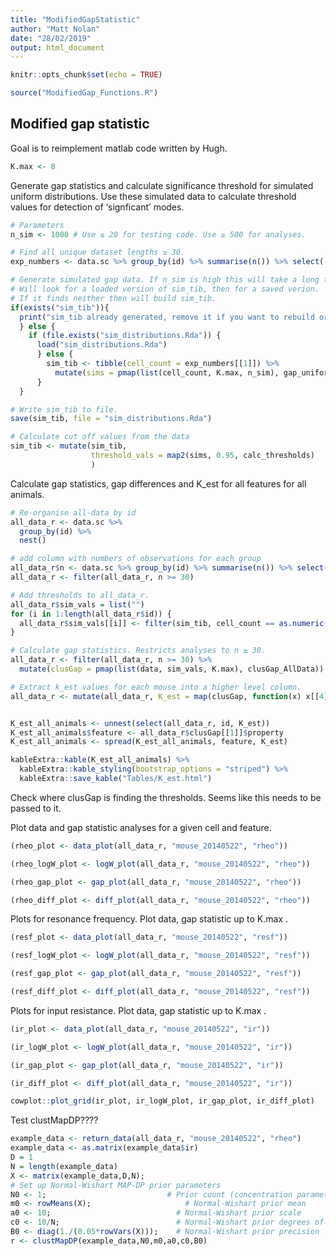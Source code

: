 ```yaml
---
title: "ModifiedGapStatistic"
author: "Matt Nolan"
date: "28/02/2019"
output: html_document
---
```


```r
knitr::opts_chunk$set(echo = TRUE)

source("ModifiedGap_Functions.R")
```

## Modified gap statistic

Goal is to reimplement matlab code written by Hugh.

```r
K.max <- 8
```

Generate gap statistics and calculate significance threshold for simulated uniform distributions. Use these simulated data to calculate threshold values for detection of 'signficant' modes.
```r
# Parameters
n_sim <- 1000 # Use ≤ 20 for testing code. Use ≥ 500 for analyses.

# Find all unique dataset lengths ≥ 30.
exp_numbers <- data.sc %>% group_by(id) %>% summarise(n()) %>% select(-id) %>% unique()

# Generate simulated gap data. If n_sim is high this will take a long time to run.
# Will look for a loaded version of sim_tib, then for a saved verion.
# If it finds neither then will build sim_tib.
if(exists("sim_tib")){
  print("sim_tib already generated, remove it if you want to rebuild or reload it")
  } else {
    if (file.exists("sim_distributions.Rda")) {
      load("sim_distributions.Rda")
      } else {
        sim_tib <- tibble(cell_count = exp_numbers[[1]]) %>%
          mutate(sims = pmap(list(cell_count, K.max, n_sim), gap_uniform_sim))
      }
  }

# Write sim_tib to file.
save(sim_tib, file = "sim_distributions.Rda")

# Calculate cut off values from the data
sim_tib <- mutate(sim_tib,
                  threshold_vals = map2(sims, 0.95, calc_thresholds)
                  )
```

Calculate gap statistics, gap differences and K_est for all features for all animals.
```r
# Re-organise all-data by id
all_data_r <- data.sc %>%
  group_by(id) %>%
  nest()

# add column with numbers of observations for each group
all_data_r$n <- data.sc %>% group_by(id) %>% summarise(n()) %>% select(-id)
all_data_r <- filter(all_data_r, n >= 30)

# Add thresholds to all_data_r.
all_data_r$sim_vals = list("")
for (i in 1:length(all_data_r$id)) {
  all_data_r$sim_vals[[i]] <- filter(sim_tib, cell_count == as.numeric(all_data_r$n[i,]))
}

# Calculate gap statistics. Restricts analyses to n ≥ 30.
all_data_r <- filter(all_data_r, n >= 30) %>%
  mutate(clusGap = pmap(list(data, sim_vals, K.max), clusGap_AllData))

# Extract k_est values for each mouse into a higher level column.
all_data_r <- mutate(all_data_r, K_est = map(clusGap, function(x) x[[4]]))


K_est_all_animals <- unnest(select(all_data_r, id, K_est))
K_est_all_animals$feature <- all_data_r$clusGap[[1]]$property
K_est_all_animals <- spread(K_est_all_animals, feature, K_est)

kableExtra::kable(K_est_all_animals) %>%
  kableExtra::kable_styling(bootstrap_options = "striped") %>%
  kableExtra::save_kable("Tables/K_est.html")
```

Check where clusGap is finding the thresholds. Seems like this needs to be passed to it.
    

Plot data and gap statistic analyses for a given cell and feature.
```r
(rheo_plot <- data_plot(all_data_r, "mouse_20140522", "rheo"))

(rheo_logW_plot <- logW_plot(all_data_r, "mouse_20140522", "rheo"))

(rheo_gap_plot <- gap_plot(all_data_r, "mouse_20140522", "rheo"))

(rheo_diff_plot <- diff_plot(all_data_r, "mouse_20140522", "rheo"))
```



Plots for resonance frequency.
Plot data,  gap statistic up to K.max .
```r
(resf_plot <- data_plot(all_data_r, "mouse_20140522", "resf"))

(resf_logW_plot <- logW_plot(all_data_r, "mouse_20140522", "resf"))

(resf_gap_plot <- gap_plot(all_data_r, "mouse_20140522", "resf"))

(resf_diff_plot <- diff_plot(all_data_r, "mouse_20140522", "resf"))
```

Plots for input resistance.
Plot data,  gap statistic up to K.max .
```r
(ir_plot <- data_plot(all_data_r, "mouse_20140522", "ir"))

(ir_logW_plot <- logW_plot(all_data_r, "mouse_20140522", "ir"))

(ir_gap_plot <- gap_plot(all_data_r, "mouse_20140522", "ir"))

(ir_diff_plot <- diff_plot(all_data_r, "mouse_20140522", "ir"))

cowplot::plot_grid(ir_plot, ir_logW_plot, ir_gap_plot, ir_diff_plot)
```




Test clustMapDP????
```r
example_data <- return_data(all_data_r, "mouse_20140522", "rheo")
example_data <- as.matrix(example_data$ir)
D = 1
N = length(example_data)
X <- matrix(example_data,D,N);
# Set up Normal-Wishart MAP-DP prior parameters
N0 <- 1;                           # Prior count (concentration parameter)
m0 <- rowMeans(X);                     # Normal-Wishart prior mean
a0 <- 10;                            # Normal-Wishart prior scale
c0 <- 10/N;                          # Normal-Wishart prior degrees of freedom
B0 <- diag(1./(0.05*rowVars(X)));    # Normal-Wishart prior precision
r <- clustMapDP(example_data,N0,m0,a0,c0,B0)
```

